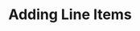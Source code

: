 ---
section: 'Buyer Perspective'
title: 'Adding Line Items'
description: 'Familiarize yourself with the OrderCloud Line Item model and how to create new Line Items on existing Buyer Orders.'
priority: 3
---